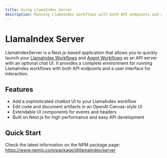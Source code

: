 ```yaml
---
title: Using LlamaIndex Server
description: Running LlamaIndex workflows with both API endpoints and a user interface for interaction
---
```


# LlamaIndex Server

LlamaIndexServer is a Next.js-based application that allows you to quickly launch your [LlamaIndex Workflows](https://ts.llamaindex.ai/typescript/framework/modules/agents/workflows) and [Agent Workflows](https://ts.llamaindex.ai/typescript/framework/modules/agents/agent_workflow) as an API server with an optional chat UI. It provides a complete environment for running LlamaIndex workflows with both API endpoints and a user interface for interaction.

## Features

- Add a sophisticated chatbot UI to your LlamaIndex workflow
- Edit code and document artifacts in an OpenAI Canvas-style UI
- Extendable UI components for events and headers
- Built on Next.js for high performance and easy API development

## Quick Start

Check the latest information on the NPM package page: https://www.npmjs.com/package/@llamaindex/server
